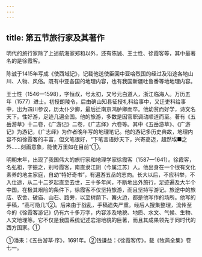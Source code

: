 ```yaml
---
---
---
```

title: 第五节旅行家及其著作
---



明代的旅行家除了上述航海家郑和以外，还有陈诚、王士性、徐霞客等，其中最著名的是徐霞客。

陈诚于1415年写成《使西域记》，记载他送使臣回中亚哈烈国的经过及沿途各地山川、人物、风俗。既有中亚各国的地理内容，也有我国新疆吐鲁番等地地理内容。

王士性（1546—1598），字恒叔，号太初，又号元白道人，浙江临海人。万历五年（1577）进士。初授朗陵令，后由确山知县征授礼科给事中，又迁吏科给事中，出为四川参议，历太仆少卿，最后迁南京鸿胪卿而卒。他幼贫而好学，诗文名天下。性好游，足迹几遍全国。他的旅游，多数是因官职调动顺道而至。著有《五岳游草》十二卷，《广游记》二卷，《广志绎》六卷等。其中《五岳游草》、《广游记》为游记，《广志绎》为作者晚年写的地理笔记。他的游记多历史典故，地理内容不如徐霞客的丰富，但文笔很好，“下笔言语妙天下，兴寄高迈，超然埃■之外……刻画意象，能使万里如在目前”①。

明朝末年，出现了我国伟大的旅行家和地理学家徐霞客（1587—1641）。徐霞客，名弘祖，字振之，别号霞客，南直隶江阴（今属江苏）人。他出身在一个很有文化素养的地主家庭，自幼“特好奇书”，有遍游五岳的志向。长大以后，不应科举，不入仕途，从二十二岁起直至去世，三十多年间，不断地出外旅行，足迹遍及大半个中国。在极其艰险的条件下，徐霞客不仅坚持旅游，而且坚持写游记。旅途中的旅店、农舍、破庙、山石、路旁，以至树荫下、篝火边，都是他写作的场所。他写的手稿，“高可隐几”②。后来由于战乱，手稿遗失严重。经后人搜集整理，流传至今的《徐霞客游记》仍有六十多万字，内容涉及地貌、地质、水文、气候、生物、人文地理等。它不仅是我国系统记述岩溶地貌的巨著，而且其成果领先于同时代的西方国家。①

①潘耒：《五岳游草·序》，1691年。②钱谦益：《徐霞客传》，载《牧斋全集》卷七一。
